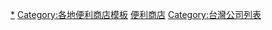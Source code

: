 {{Navbox
| groupstyle = background:#f95
| titlestyle = background:#f95
| listclass  = hlist
| name       = 台灣便利商店
| title      = 臺灣便利商店（[[台灣便利商店列表|列表]]）
| style      = width:100%;
| group1     = 前四大
| list1      = 
*[[統一超商]]（[[7-Eleven]]）
*[[全家便利商店]]（[[FamilyMart]]）
*[[萊爾富|萊爾富便利商店]]
*[[OK超商]]
| group2     = 其　他
| list2      = 
*[[界揚超商]]
*[[蝦皮店到店]]
*[[中日超商]]（原[[台灣巨蛋]]）
*[[翁財記]]
*[[寶貝熊便利商店]]
*[[富而樂超商]]
*[[台灣糖業公司|台糖蜜鄰]]
*[[新東陽]]
*[[臺灣菸酒公司|台灣菸酒便利商店]]
*[[義美食品]]
*[[台一便利商店]]
| group3     = 已停業
| list3      = 
*[[中國青年商店]]
*[[Am/pm|安賓超商]]（am/pm）
*[[福客多便利商店]]（併入全家便利商店）
*[[統一麵包便利商店]]（併入統一超商）
*[[小豆苗便利商店]]
*[[掬水軒便利商店]]
*[[滋滋脆便利商店]]
*[[昇陽便利商店]]
*[[司邁特便利商店]]
*[[每一日便利商店]]

}}
<noinclude>
[[Category:台灣便利商店|*]]
[[Category:各地便利商店模板]]
[[Category:臺灣公司模板|便利商店]]
[[Category:台灣公司列表]]
</noinclude>